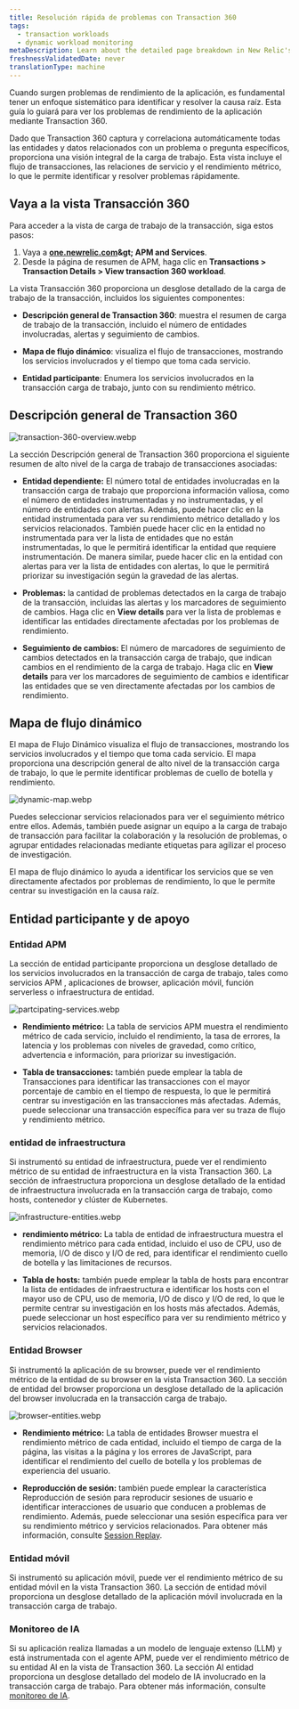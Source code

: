 ```yaml
---
title: Resolución rápida de problemas con Transaction 360
tags:
  - transaction workloads
  - dynamic workload monitoring
metaDescription: Learn about the detailed page breakdown in New Relic's Transaction 360 feature.
freshnessValidatedDate: never
translationType: machine
---
```


Cuando surgen problemas de rendimiento de la aplicación, es fundamental tener un enfoque sistemático para identificar y resolver la causa raíz. Esta guía lo guiará para ver los problemas de rendimiento de la aplicación mediante Transaction 360.

Dado que Transaction 360 captura y correlaciona automáticamente todas las entidades y datos relacionados con un problema o pregunta específicos, proporciona una visión integral de la carga de trabajo. Esta vista incluye el flujo de transacciones, las relaciones de servicio y el rendimiento métrico, lo que le permite identificar y resolver problemas rápidamente.

## Vaya a la vista Transacción 360

Para acceder a la vista de carga de trabajo de la transacción, siga estos pasos:

1. Vaya a **[one.newrelic.com](https://one.newrelic.com)&amp;gt; APM and Services**.
2. Desde la página de resumen de APM, haga clic en **Transactions &gt; Transaction Details &gt; View transaction 360 workload**.

La vista Transacción 360 proporciona un desglose detallado de la carga de trabajo de la transacción, incluidos los siguientes componentes:

* **Descripción general de Transaction 360**: muestra el resumen de carga de trabajo de la transacción, incluido el número de entidades involucradas, alertas y seguimiento de cambios.

* **Mapa de flujo dinámico**: visualiza el flujo de transacciones, mostrando los servicios involucrados y el tiempo que toma cada servicio.

* **Entidad participante**: Enumera los servicios involucrados en la transacción carga de trabajo, junto con su rendimiento métrico.

## Descripción general de Transaction 360

<img title="transaction-360-overview.webp" alt="transaction-360-overview.webp" src="/images/transaction-360-overview.webp" />

La sección Descripción general de Transaction 360 proporciona el siguiente resumen de alto nivel de la carga de trabajo de transacciones asociadas:

* **Entidad dependiente:** El número total de entidades involucradas en la transacción carga de trabajo que proporciona información valiosa, como el número de entidades instrumentadas y no instrumentadas, y el número de entidades con alertas. Además, puede hacer clic en la entidad instrumentada para ver su rendimiento métrico detallado y los servicios relacionados. También puede hacer clic en la entidad no instrumentada para ver la lista de entidades que no están instrumentadas, lo que le permitirá identificar la entidad que requiere instrumentación. De manera similar, puede hacer clic en la entidad con alertas para ver la lista de entidades con alertas, lo que le permitirá priorizar su investigación según la gravedad de las alertas.

* **Problemas:** la cantidad de problemas detectados en la carga de trabajo de la transacción, incluidas las alertas y los marcadores de seguimiento de cambios. Haga clic en **View details** para ver la lista de problemas e identificar las entidades directamente afectadas por los problemas de rendimiento.

* **Seguimiento de cambios:** El número de marcadores de seguimiento de cambios detectados en la transacción carga de trabajo, que indican cambios en el rendimiento de la carga de trabajo. Haga clic en **View details** para ver los marcadores de seguimiento de cambios e identificar las entidades que se ven directamente afectadas por los cambios de rendimiento.

## Mapa de flujo dinámico

El mapa de Flujo Dinámico visualiza el flujo de transacciones, mostrando los servicios involucrados y el tiempo que toma cada servicio. El mapa proporciona una descripción general de alto nivel de la transacción carga de trabajo, lo que le permite identificar problemas de cuello de botella y rendimiento.

<img title="dynamic-map.webp" alt="dynamic-map.webp" src="/images/dynamic-map.webp" />

Puedes seleccionar servicios relacionados para ver el seguimiento métrico entre ellos. Además, también puede asignar un equipo a la carga de trabajo de transacción para facilitar la colaboración y la resolución de problemas, o agrupar entidades relacionadas mediante etiquetas para agilizar el proceso de investigación.

El mapa de flujo dinámico lo ayuda a identificar los servicios que se ven directamente afectados por problemas de rendimiento, lo que le permite centrar su investigación en la causa raíz.

## Entidad participante y de apoyo

### Entidad APM

La sección de entidad participante proporciona un desglose detallado de los servicios involucrados en la transacción de carga de trabajo, tales como servicios APM , aplicaciones de browser, aplicación móvil, función serverless o infraestructura de entidad.

<img title="partcipating-services.webp" alt="partcipating-services.webp" src="/images/partcipating-services.webp" />

* **Rendimiento métrico:** La tabla de servicios APM muestra el rendimiento métrico de cada servicio, incluido el rendimiento, la tasa de errores, la latencia y los problemas con niveles de gravedad, como crítico, advertencia e información, para priorizar su investigación.

* **Tabla de transacciones:** también puede emplear la tabla de Transacciones para identificar las transacciones con el mayor porcentaje de cambio en el tiempo de respuesta, lo que le permitirá centrar su investigación en las transacciones más afectadas. Además, puede seleccionar una transacción específica para ver su traza de flujo y rendimiento métrico.

### entidad de infraestructura

Si instrumentó su entidad de infraestructura, puede ver el rendimiento métrico de su entidad de infraestructura en la vista Transaction 360. La sección de infraestructura proporciona un desglose detallado de la entidad de infraestructura involucrada en la transacción carga de trabajo, como hosts, contenedor y clúster de Kubernetes.

<img title="infrastructure-entities.webp" alt="infrastructure-entities.webp" src="/images/infrastructure-entities.webp" />

* **rendimiento métrico:** La tabla de entidad de infraestructura muestra el rendimiento métrico para cada entidad, incluido el uso de CPU, uso de memoria, I/O de disco y I/O de red, para identificar el rendimiento cuello de botella y las limitaciones de recursos.

* **Tabla de hosts:** también puede emplear la tabla de hosts para encontrar la lista de entidades de infraestructura e identificar los hosts con el mayor uso de CPU, uso de memoria, I/O de disco y I/O de red, lo que le permite centrar su investigación en los hosts más afectados. Además, puede seleccionar un host específico para ver su rendimiento métrico y servicios relacionados.

### Entidad Browser

Si instrumentó la aplicación de su browser, puede ver el rendimiento métrico de la entidad de su browser en la vista Transaction 360. La sección de entidad del browser proporciona un desglose detallado de la aplicación del browser involucrada en la transacción carga de trabajo.

<img title="browser-entities.webp" alt="browser-entities.webp" src="/images/browser-entities.webp" />

* **Rendimiento métrico:** La tabla de entidades Browser muestra el rendimiento métrico de cada entidad, incluido el tiempo de carga de la página, las visitas a la página y los errores de JavaScript, para identificar el rendimiento del cuello de botella y los problemas de experiencia del usuario.

* **Reproducción de sesión:** también puede emplear la característica Reproducción de sesión para reproducir sesiones de usuario e identificar interacciones de usuario que conducen a problemas de rendimiento. Además, puede seleccionar una sesión específica para ver su rendimiento métrico y servicios relacionados. Para obtener más información, consulte [Session Replay](/docs/browser/browser-monitoring/browser-pro-features/session-replay/get-started/).

### Entidad móvil

Si instrumentó su aplicación móvil, puede ver el rendimiento métrico de su entidad móvil en la vista Transaction 360. La sección de entidad móvil proporciona un desglose detallado de la aplicación móvil involucrada en la transacción carga de trabajo.

### Monitoreo de IA

Si su aplicación realiza llamadas a un modelo de lenguaje extenso (LLM) y está instrumentada con el agente APM, puede ver el rendimiento métrico de su entidad AI en la vista de Transaction 360. La sección AI entidad proporciona un desglose detallado del modelo de IA involucrado en la transacción carga de trabajo. Para obtener más información, consulte [monitoreo de IA](/docs/ai-monitoring/intro-to-ai-monitoring/).